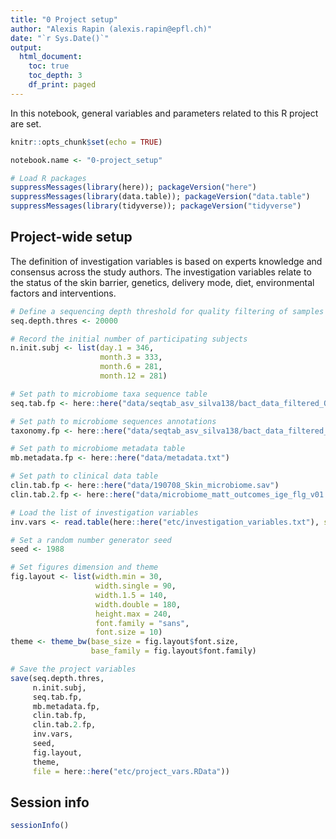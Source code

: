 ```yaml
---
title: "0 Project setup"
author: "Alexis Rapin (alexis.rapin@epfl.ch)"
date: "`r Sys.Date()`"
output:
  html_document:
    toc: true
    toc_depth: 3
    df_print: paged
---
```


In this notebook, general variables and parameters related to this R project are set.


```r
knitr::opts_chunk$set(echo = TRUE)
```
```r
notebook.name <- "0-project_setup"

# Load R packages
suppressMessages(library(here)); packageVersion("here")
suppressMessages(library(data.table)); packageVersion("data.table")
suppressMessages(library(tidyverse)); packageVersion("tidyverse")
```

## Project-wide setup

The definition of investigation variables is based on experts knowledge and consensus across the study authors. The investigation variables relate to the status of the skin barrier, genetics, delivery mode, diet, environmental factors and interventions.

```r
# Define a sequencing depth threshold for quality filtering of samples
seq.depth.thres <- 20000

# Record the initial number of participating subjects
n.init.subj <- list(day.1 = 346,
                    month.3 = 333,
                    month.6 = 281,
                    month.12 = 281)

# Set path to microbiome taxa sequence table
seq.tab.fp <- here::here("data/seqtab_asv_silva138/bact_data_filtered_OTUtable.csv")

# Set path to microbiome sequences annotations
taxonomy.fp <- here::here("data/seqtab_asv_silva138/bact_data_filtered_taxtable.csv")

# Set path to microbiome metadata table
mb.metadata.fp <- here::here("data/metadata.txt")

# Set path to clinical data table
clin.tab.fp <- here::here("data/190708_Skin_microbiome.sav")
clin.tab.2.fp <- here::here("data/microbiome_matt_outcomes_ige_flg_v01.sav")

# Load the list of investigation variables
inv.vars <- read.table(here::here("etc/investigation_variables.txt"), sep = "\t", header = T)

# Set a random number generator seed
seed <- 1988

# Set figures dimension and theme
fig.layout <- list(width.min = 30,
                   width.single = 90,
                   width.1.5 = 140,
                   width.double = 180,
                   height.max = 240,
                   font.family = "sans",
                   font.size = 10)
theme <- theme_bw(base_size = fig.layout$font.size,
                  base_family = fig.layout$font.family)

# Save the project variables
save(seq.depth.thres,
     n.init.subj,
     seq.tab.fp,
     mb.metadata.fp,
     clin.tab.fp,
     clin.tab.2.fp,
     inv.vars,
     seed,
     fig.layout,
     theme,
     file = here::here("etc/project_vars.RData"))
```

## Session info
```r
sessionInfo()
```